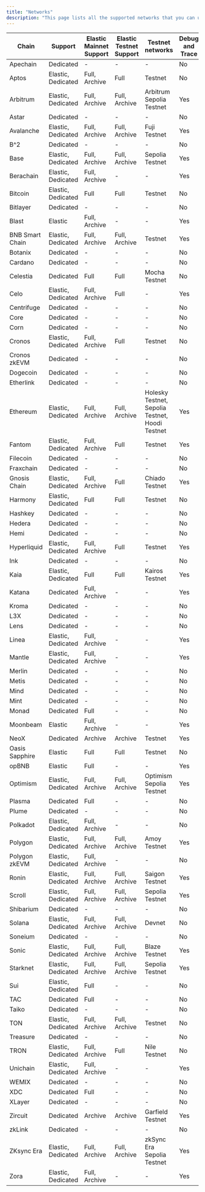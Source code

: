 ```yaml
---
title: "Networks"
description: "This page lists all the supported networks that you can use to deploy your Chainstack nodes."
---
```


| Chain | Support | Elastic Mainnet Support | Elastic Testnet Support | Testnet networks | Debug and Trace |
|-------|---------|-------------------------|--------------------------|------------------|-----------------|
| Apechain | Dedicated | - | - | - | No |
| Aptos | Elastic, Dedicated | Full, Archive | Full | Testnet | No |
| Arbitrum | Elastic, Dedicated | Full, Archive | Full, Archive | Arbitrum Sepolia Testnet | Yes |
| Astar | Dedicated | - | - | - | No |
| Avalanche | Elastic, Dedicated | Full, Archive | Full, Archive | Fuji Testnet | Yes |
| B^2 | Dedicated | - | - | - | No |
| Base | Elastic, Dedicated | Full, Archive | Full, Archive | Sepolia Testnet | Yes |
| Berachain | Elastic, Dedicated | Full, Archive | - | - | Yes |
| Bitcoin | Elastic, Dedicated | Full | Full | Testnet | No |
| Bitlayer | Dedicated | - | - | - | No |
| Blast | Elastic | Full, Archive | - | - | Yes |
| BNB Smart Chain | Elastic, Dedicated | Full, Archive | Full, Archive | Testnet | Yes |
| Botanix | Dedicated | - | - | - | No |
| Cardano | Dedicated | - | - | - | No |
| Celestia | Dedicated | Full | Full | Mocha Testnet | No |
| Celo | Elastic, Dedicated | Full, Archive | Full | - | Yes |
| Centrifuge | Dedicated | - | - | - | No |
| Core | Dedicated | - | - | - | No |
| Corn | Dedicated | - | - | - | No |
| Cronos | Elastic, Dedicated | Full, Archive | Full | Testnet | No |
| Cronos zkEVM | Dedicated | - | - | - | No |
| Dogecoin | Dedicated | - | - | - | No |
| Etherlink | Dedicated | - | - | - | No |
| Ethereum | Elastic, Dedicated | Full, Archive | Full, Archive | Holesky Testnet, Sepolia Testnet, Hoodi Testnet | Yes |
| Fantom | Elastic, Dedicated | Full, Archive | Full | Testnet | Yes |
| Filecoin | Dedicated | - | - | - | No |
| Fraxchain | Dedicated | - | - | - | No |
| Gnosis Chain | Elastic, Dedicated | Full, Archive | Full | Chiado Testnet | Yes |
| Harmony | Elastic, Dedicated | Full | Full | Testnet | No |
| Hashkey | Dedicated | - | - | - | No |
| Hedera | Dedicated | - | - | - | No |
| Hemi | Dedicated | - | - | - | No |
| Hyperliquid | Elastic, Dedicated | Full, Archive | Full | Testnet | Yes |
| Ink | Dedicated | - | - | - | No |
| Kaia | Elastic, Dedicated | Full | Full | Kairos Testnet | Yes |
| Katana | Dedicated | Full, Archive | - | - | Yes |
| Kroma | Dedicated | - | - | - | No |
| L3X | Dedicated | - | - | - | No |
| Lens | Dedicated | - | - | - | No |
| Linea | Elastic, Dedicated | Full, Archive | - | - | Yes |
| Mantle | Elastic, Dedicated | Full, Archive | - | - | Yes |
| Merlin | Dedicated | - | - | - | No |
| Metis | Dedicated | - | - | - | No |
| Mind | Dedicated | - | - | - | No |
| Mint | Dedicated | - | - | - | No |
| Monad | Dedicated | Full | - | - | No |
| Moonbeam | Elastic | Full, Archive | - | - | Yes |
| NeoX | Dedicated | Archive | Archive | Testnet | Yes |
| Oasis Sapphire | Elastic | Full | Full | Testnet | No |
| opBNB | Elastic | Full | - | - | Yes |
| Optimism | Elastic, Dedicated | Full, Archive | Full, Archive | Optimism Sepolia Testnet | Yes |
| Plasma | Dedicated | Full | - | - | No |
| Plume | Dedicated | - | - | - | No |
| Polkadot | Elastic, Dedicated | Full, Archive | - | - | No |
| Polygon | Elastic, Dedicated | Full, Archive | Full, Archive | Amoy Testnet | Yes |
| Polygon zkEVM | Elastic, Dedicated | Full, Archive | - | - | No |
| Ronin | Elastic, Dedicated | Full, Archive | Full, Archive | Saigon Testnet | Yes |
| Scroll | Elastic, Dedicated | Full, Archive | Full, Archive | Sepolia Testnet | Yes |
| Shibarium | Dedicated | - | - | - | No |
| Solana | Elastic, Dedicated | Full, Archive | Full, Archive | Devnet | No |
| Soneium | Dedicated | - | - | - | No |
| Sonic | Elastic, Dedicated | Full, Archive | Full, Archive | Blaze Testnet | Yes |
| Starknet | Elastic, Dedicated | Full, Archive | Full, Archive | Sepolia Testnet | Yes |
| Sui | Elastic, Dedicated | Full | - | - | No |
| TAC | Dedicated | Full | - | - | No |
| Taiko | Dedicated | - | - | - | No |
| TON | Elastic, Dedicated | Full, Archive | Full, Archive | Testnet | No |
| Treasure | Dedicated | - | - | - | No |
| TRON | Elastic, Dedicated | Full, Archive | Full | Nile Testnet | No |
| Unichain | Elastic, Dedicated | Full, Archive | - | - | Yes |
| WEMIX | Dedicated | - | - | - | No |
| XDC | Dedicated | Full | - | - | No |
| XLayer | Dedicated | - | - | - | No |
| Zircuit | Dedicated | Archive | Archive | Garfield Testnet | Yes |
| zkLink | Dedicated | - | - | - | No |
| ZKsync Era | Elastic, Dedicated | Full, Archive | Full, Archive | zkSync Era Sepolia Testnet | Yes |
| Zora | Elastic, Dedicated | Full, Archive | - | - | Yes |

